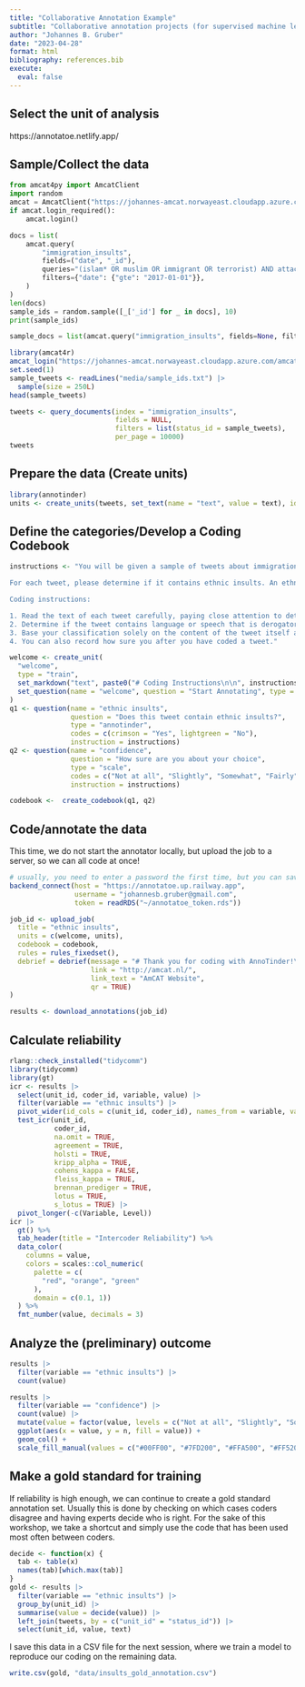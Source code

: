 ```yaml
---
title: "Collaborative Annotation Example"
subtitle: "Collaborative annotation projects (for supervised machine learning) with *annotinder*"
author: "Johannes B. Gruber"
date: "2023-04-28"
format: html
bibliography: references.bib
execute:
  eval: false
---
```


## Select the unit of analysis


https://annotatoe.netlify.app/

## Sample/Collect the data

```python
from amcat4py import AmcatClient
import random
amcat = AmcatClient("https://johannes-amcat.norwayeast.cloudapp.azure.com/amcat")
if amcat.login_required():
    amcat.login()

docs = list(
    amcat.query(
        "immigration_insults",
        fields=("date", "_id"),
        queries="(islam* OR muslim OR immigrant OR terrorist) AND attack",
        filters={"date": {"gte": "2017-01-01"}},
    )
)
len(docs)
sample_ids = random.sample([_['_id'] for _ in docs], 10)
print(sample_ids)

sample_docs = list(amcat.query("immigration_insults", fields=None, filters={"status_id": sample_ids}))
```


```r
library(amcat4r)
amcat_login("https://johannes-amcat.norwayeast.cloudapp.azure.com/amcat")
set.seed(1)
sample_tweets <- readLines("media/sample_ids.txt") |> 
  sample(size = 250L)
head(sample_tweets)
```

```r
tweets <- query_documents(index = "immigration_insults",
                          fields = NULL, 
                          filters = list(status_id = sample_tweets),
                          per_page = 10000)
tweets
```

## Prepare the data (Create units)

```r
library(annotinder)
units <- create_units(tweets, set_text(name = "text", value = text), id = "status_id") 
```

## Define the categories/Develop a Coding Codebook

```r
instructions <- "You will be given a sample of tweets about immigration and integration related issues. The original tweets were in English, French, Spanish, and German. But all have been translated to English.

For each tweet, please determine if it contains ethnic insults. An ethnic insult is any language or speech that is derogatory or offensive toward a particular ethnic or racial group. 

Coding instructions:

1. Read the text of each tweet carefully, paying close attention to details such as the tone and language used.
2. Determine if the tweet contains language or speech that is derogatory or offensive toward a particular ethnic group.
3. Base your classification solely on the content of the tweet itself and not on any external factors such as the identity of the tweeter or any contextual information.
4. You can also record how sure you after you have coded a tweet."
```


```r
welcome <- create_unit(
  "welcome",
  type = "train",
  set_markdown("text", paste0("# Coding Instructions\n\n", instructions)),
  set_question(name = "welcome", question = "Start Annotating", type = "confirm")
)
q1 <- question(name = "ethnic insults", 
               question = "Does this tweet contain ethnic insults?",
               type = "annotinder",
               codes = c(crimson = "Yes", lightgreen = "No"),
               instruction = instructions)
q2 <- question(name = "confidence",
               question = "How sure are you about your choice",
               type = "scale",
               codes = c("Not at all", "Slightly", "Somewhat", "Fairly", "Completely"),
               instruction = instructions)

```


```r
codebook <-  create_codebook(q1, q2)
```

## Code/annotate the data

This time, we do not start the annotator locally, but upload the job to a server, so we can all code at once!

```r
# usually, you need to enter a password the first time, but you can save the token and retrieve it later (which I did)
backend_connect(host = "https://annotatoe.up.railway.app", 
                username = "johannesb.gruber@gmail.com", 
                token = readRDS("~/annotatoe_token.rds")) 
```


```r
job_id <- upload_job(
  title = "ethnic insults", 
  units = c(welcome, units), 
  codebook = codebook,
  rules = rules_fixedset(),
  debrief = debrief(message = "# Thank you for coding with AnnoTinder!\n\nCheck out updates on our website", 
                    link = "http://amcat.nl/", 
                    link_text = "AmCAT Website",
                    qr = TRUE)
)
```

```r
results <- download_annotations(job_id)
```


## Calculate reliability

```r
rlang::check_installed("tidycomm")
library(tidycomm)
library(gt)
icr <- results |> 
  select(unit_id, coder_id, variable, value) |> 
  filter(variable == "ethnic insults") |> 
  pivot_wider(id_cols = c(unit_id, coder_id), names_from = variable, values_from = value) |> 
  test_icr(unit_id, 
           coder_id,
           na.omit = TRUE,
           agreement = TRUE,
           holsti = TRUE,
           kripp_alpha = TRUE,
           cohens_kappa = FALSE,
           fleiss_kappa = TRUE,
           brennan_prediger = TRUE,
           lotus = TRUE,
           s_lotus = TRUE) |> 
  pivot_longer(-c(Variable, Level))
icr |> 
  gt() %>% 
  tab_header(title = "Intercoder Reliability") %>% 
  data_color(
    columns = value,
    colors = scales::col_numeric(
      palette = c(
        "red", "orange", "green"
      ),
      domain = c(0.1, 1))
  ) %>% 
  fmt_number(value, decimals = 3)
```


## Analyze the (preliminary) outcome

```r
results |> 
  filter(variable == "ethnic insults") |> 
  count(value)
```

```r
results |> 
  filter(variable == "confidence") |> 
  count(value) |> 
  mutate(value = factor(value, levels = c("Not at all", "Slightly", "Somewhat", "Fairly", "Completely"))) |> 
  ggplot(aes(x = value, y = n, fill = value)) +
  geom_col() +
  scale_fill_manual(values = c("#00FF00", "#7FD200", "#FFA500", "#FF5200", "#FF0000"))
```


## Make a gold standard for training

If reliability is high enough, we can continue to create a gold standard annotation set.
Usually this is done by checking on which cases coders disagree and having experts decide who is right.
For the sake of this workshop, we take a shortcut and simply use the code that has been used most often between coders.

```r
decide <- function(x) {
  tab <- table(x)
  names(tab)[which.max(tab)]
}
gold <- results |> 
  filter(variable == "ethnic insults") |> 
  group_by(unit_id) |> 
  summarise(value = decide(value)) |> 
  left_join(tweets, by = c("unit_id" = "status_id")) |> 
  select(unit_id, value, text)
```

I save this data in a CSV file for the next session, where we train a model to reproduce our coding on the remaining data.

```r
write.csv(gold, "data/insults_gold_annotation.csv")
```


